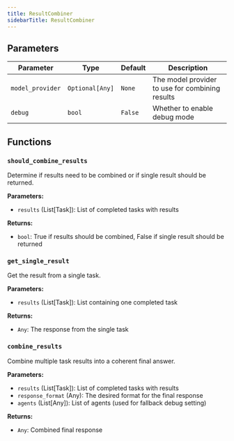 ```yaml
---
title: ResultCombiner
sidebarTitle: ResultCombiner
---
```


## Parameters

| Parameter                          | Type                                                  | Default    | Description                                                                                                                                                                                                                      |
| ---------------------------------- | ----------------------------------------------------- | ---------- | -------------------------------------------------------------------------------------------------------------------------------------------------------------------------------------------------------------------------------- |
| `model_provider`                   | `Optional[Any]`                                       | `None`     | The model provider to use for combining results                                                                                                                                                                                  |
| `debug`                            | `bool`                                                | `False`    | Whether to enable debug mode                                                                                                                                                                                                     |

## Functions

### `should_combine_results`

Determine if results need to be combined or if single result should be returned.

**Parameters:**

- `results` (List[Task]): List of completed tasks with results

**Returns:**

- `bool`: True if results should be combined, False if single result should be returned

### `get_single_result`

Get the result from a single task.

**Parameters:**

- `results` (List[Task]): List containing one completed task

**Returns:**

- `Any`: The response from the single task

### `combine_results`

Combine multiple task results into a coherent final answer.

**Parameters:**

- `results` (List[Task]): List of completed tasks with results
- `response_format` (Any): The desired format for the final response
- `agents` (List[Any]): List of agents (used for fallback debug setting)

**Returns:**

- `Any`: Combined final response
